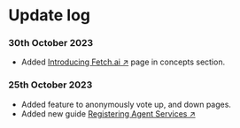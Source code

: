 # Update log

### 30th October 2023

 - Added [Introducing Fetch.ai ↗️](/concepts/introducing-fetchai) page in concepts section.

### 25th October 2023

 - Added feature to anonymously vote up, and down pages.
 - Added new guide [Registering Agent Services ↗️](guides/agentverse/registering-agent-services)
